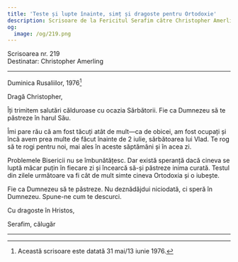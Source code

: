 ```yaml
---
title: 'Teste și lupte înainte, simț și dragoste pentru Ortodoxie'
description: Scrisoare de la Fericitul Serafim către Christopher Amerling.
og:
  image: /og/219.png
---
```


<div style={{textAlign:'right', fontFamily:'monospace'}}>Scrisoarea nr. 219</div>
<div style={{textAlign:'left', fontFamily:'monospace'}}>Destinatar: Christopher Amerling</div>

---

Duminica Rusaliilor, 1976[^1]

Dragă Christopher,

Îți trimitem salutări călduroase cu ocazia Sărbătorii. Fie ca Dumnezeu să te păstreze în harul Său.

Îmi pare rău că am fost tăcuți atât de mult—ca de obicei, am fost ocupați și încă avem prea multe de făcut înainte de 2 iulie, sărbătoarea lui Vlad. Te rog să te rogi pentru noi, mai ales în aceste săptămâni și în acea zi.

Problemele Bisericii nu se îmbunătățesc. Dar există speranță dacă cineva se luptă măcar puțin în fiecare zi și încearcă să-și păstreze inima curată. Testul din zilele următoare va fi cât de mult simte cineva Ortodoxia și o iubește.

Fie ca Dumnezeu să te păstreze. Nu deznădăjdui niciodată, ci speră în Dumnezeu. Spune-ne cum te descurci.

Cu dragoste în Hristos,

Serafim, călugăr

---

[^1]: Această scrisoare este datată 31 mai/13 iunie 1976.